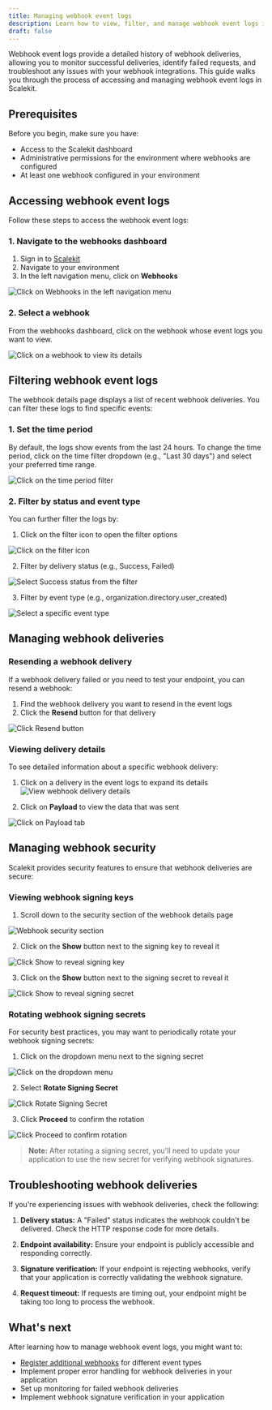 ```yaml
---
title: Managing webhook event logs
description: Learn how to view, filter, and manage webhook event logs in Scalekit to monitor webhook deliveries and troubleshoot issues.
draft: false
---
```


Webhook event logs provide a detailed history of webhook deliveries, allowing you to monitor successful deliveries, identify failed requests, and troubleshoot any issues with your webhook integrations. This guide walks you through the process of accessing and managing webhook event logs in Scalekit.

## Prerequisites

Before you begin, make sure you have:

- Access to the Scalekit dashboard
- Administrative permissions for the environment where webhooks are configured
- At least one webhook configured in your environment

## Accessing webhook event logs

Follow these steps to access the webhook event logs:

### 1. Navigate to the webhooks dashboard

1. Sign in to [Scalekit](https://app.scalekit.cloud/)
2. Navigate to your environment
3. In the left navigation menu, click on **Webhooks**

![Click on Webhooks in the left navigation menu](/assets/guides/product/event-logs/step-2-click-webhooks.png)

### 2. Select a webhook

From the webhooks dashboard, click on the webhook whose event logs you want to view.

![Click on a webhook to view its details](/assets/guides/product/event-logs/step-3-click-example-webhook.png)

## Filtering webhook event logs

The webhook details page displays a list of recent webhook deliveries. You can filter these logs to find specific events:

### 1. Set the time period

By default, the logs show events from the last 24 hours. To change the time period, click on the time filter dropdown (e.g., "Last 30 days") and select your preferred time range.

![Click on the time period filter](/assets/guides/product/event-logs/step-4-click-last-30-days.png)

### 2. Filter by status and event type

You can further filter the logs by:

1. Click on the filter icon to open the filter options

  ![Click on the filter icon](/assets/guides/product/event-logs/step-5-click-filter.png)

2. Filter by delivery status (e.g., Success, Failed)

  ![Select Success status from the filter](/assets/guides/product/event-logs/step-6-click-success.png)

3. Filter by event type (e.g., organization.directory.user_created)

  ![Select a specific event type](/assets/guides/product/event-logs/step-7-click-event-type.png)

## Managing webhook deliveries

### Resending a webhook delivery

If a webhook delivery failed or you need to test your endpoint, you can resend a webhook:

1. Find the webhook delivery you want to resend in the event logs
2. Click the **Resend** button for that delivery

![Click Resend button](/assets/guides/product/event-logs/step-8-click-resend.png)

### Viewing delivery details

To see detailed information about a specific webhook delivery:

1. Click on a delivery in the event logs to expand its details
  ![View webhook delivery details](/assets/guides/product/event-logs/step-9-success-details.png)

2. Click on **Payload** to view the data that was sent

  ![Click on Payload tab](/assets/guides/product/event-logs/step-10-click-payload.png)

## Managing webhook security

Scalekit provides security features to ensure that webhook deliveries are secure:

### Viewing webhook signing keys

1. Scroll down to the security section of the webhook details page

  ![Webhook security section](/assets/guides/product/event-logs/step-11-security-section.png)

2. Click on the **Show** button next to the signing key to reveal it

  ![Click Show to reveal signing key](/assets/guides/product/event-logs/step-12-click-show-key.png)

3. Click on the **Show** button next to the signing secret to reveal it

  ![Click Show to reveal signing secret](/assets/guides/product/event-logs/step-13-click-show-secret.png)

### Rotating webhook signing secrets

For security best practices, you may want to periodically rotate your webhook signing secrets:

1. Click on the dropdown menu next to the signing secret

  ![Click on the dropdown menu](/assets/guides/product/event-logs/step-14-rotate-option.png)

2. Select **Rotate Signing Secret**

  ![Click Rotate Signing Secret](/assets/guides/product/event-logs/step-15-click-rotate.png)

3. Click **Proceed** to confirm the rotation

  ![Click Proceed to confirm rotation](/assets/guides/product/event-logs/step-16-click-proceed.png)

> **Note:** After rotating a signing secret, you'll need to update your application to use the new secret for verifying webhook signatures.

## Troubleshooting webhook deliveries

If you're experiencing issues with webhook deliveries, check the following:

1. **Delivery status:** A "Failed" status indicates the webhook couldn't be delivered. Check the HTTP response code for more details.

2. **Endpoint availability:** Ensure your endpoint is publicly accessible and responding correctly.

3. **Signature verification:** If your endpoint is rejecting webhooks, verify that your application is correctly validating the webhook signature.

4. **Request timeout:** If requests are timing out, your endpoint might be taking too long to process the webhook.

## What's next

After learning how to manage webhook event logs, you might want to:

- [Register additional webhooks](/guides/product/registering-webhooks) for different event types
- Implement proper error handling for webhook deliveries in your application
- Set up monitoring for failed webhook deliveries
- Implement webhook signature verification in your application

